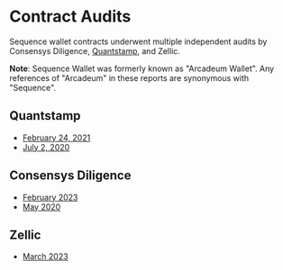 # Contract Audits

Sequence wallet contracts underwent multiple independent audits by Consensys Diligence, [Quantstamp](https://quantstamp.com/), and Zellic. 

**Note**: Sequence Wallet was formerly known as "Arcadeum Wallet". Any references of "Arcadeum" in these reports are synonymous with "Sequence".

## Quantstamp
- [February 24, 2021](https://github.com/0xsequence/wallet-contracts/blob/38e0719690eee3c4d7d8fa2ceff4ea22b0409f38/audits/sequence_quantstamp_audit_feb_2021.pdf)
- [July 2, 2020](https://github.com/0xsequence/wallet-contracts/blob/38e0719690eee3c4d7d8fa2ceff4ea22b0409f38/audits/Quantstamp_Arcadeum_Report_Final.pdf)

## Consensys Diligence
- [February 2023](https://github.com/0xsequence/wallet-contracts/blob/145b79ab83557062281e0685ca44a8081f05a13d/audits/v2/consensys-horizon-sequence-wallet-audit-2023-02.pdf)
- [May 2020](https://github.com/0xsequence/wallet-contracts/blob/38e0719690eee3c4d7d8fa2ceff4ea22b0409f38/audits/Consensys_Diligence.md)

## Zellic
- [March 2023](https://github.com/0xsequence/wallet-contracts/blob/145b79ab83557062281e0685ca44a8081f05a13d/audits/v2/Sequence%20Wallet%20-%20Zellic%20Audit%20Report.pdf)
